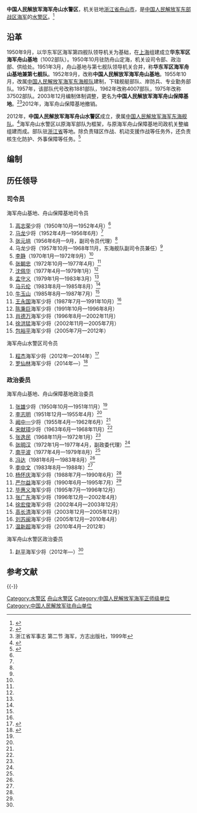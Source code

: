 {{Infobox Military Unit
|unit_name = 中国人民解放军海军舟山水警区
|image = [[File:Naval_Ensign_of_the_People's_Republic_of_China.svg|120px]]
|caption = [[中国人民解放军军旗|中国人民解放军海军军旗]]
|dates = 2012年至今
|country = {{PRC}}
|軍種 = [[海军|海军]]
|type =
|role = 
|size = 
|current_commander_label = [[司令员|司令员]]
|current_commander  = [[罗仙林|罗仙林]] <small>[[中国人民解放军少将|海军少将]]</small>
|ceremonial_chief_label = [[政治委员|政治委员]]
|ceremonial_chief = [[赵平|赵平]] <small>[[中国人民解放军少将|海军少将]]</small>
|command_structure = [[中国人民解放军东部战区海军|中国人民解放军东部战区海军]]机关
|branch = [[中国人民解放军海军|中国人民解放军海军]]
|garrison = [[浙江省|浙江省]][[舟山市|舟山市]]
|nickname = 
|colors = {{color box|#000080}}{{color box|#FFFFFF}} [[藏青色|藏青色]]与[[白色|白色]]
|motto = 
|equipment =
|march = 《[[人民海军向前进|人民海军向前进]]》
|patron =
|notable_commanders = 
|battles = 
|identification_symbol =
|identification_symbol_label = 臂章
}}

'''中国人民解放军海军舟山水警区'''，机关驻地[[浙江省|浙江省]][[舟山市|舟山市]]，是[[中国人民解放军东部战区海军|中国人民解放军东部战区海军]]的[[水警区|水警区]]。<ref>{{Cite web |url = http://mznews.zjol.com.cn/system/2014/08/01/020175747.shtml |title = 舟山市: 积极推进军民深度融合发展 |author =  |date = 2014-08-01 |publisher = 浙江在线民政视窗 |language =  |accessdate =  |quote =  |archive-date = 2020-11-05 |archive-url = https://web.archive.org/web/20201105050252/http://mznews.zjol.com.cn/system/2014/08/01/020175747.shtml |dead-url = no }}</ref>

== 沿革 ==
1950年9月，以华东军区海军第四舰队领导机关为基础，在[[上海|上海]]组建成立'''华东军区海军舟山基地'''（1002部队）。1950年10月驻防舟山定海，机关设司令部、政治部、供给处。1951年3月，舟山基地与第七舰队领导机关合并，称'''华东军区海军舟山基地兼第七舰队'''。1952年9月，改称'''中国人民解放军海军舟山基地'''。1955年10月，改属[[中国人民解放军海军东海舰队|中国人民解放军海军东海舰队]]建制，下辖舰艇部队、岸防兵、专业勤务部队。1957年，该部队代号改称1881部队，1962年改称4007部队，1975年改称37502部队。2003年12月编制体制调整，更名为'''中国人民解放军海军舟山保障基地'''。<ref>{{Cite web |url = http://www.guancha.cn/military-affairs/2014_01_20_200963.shtml |title = 中国海军新年度远海训练编队启航 将首次前往东印度洋进行训练 |author =  |date = 2014-01-20 |publisher = 观察者网 |language =  |accessdate =  |quote =  |archive-date = 2020-11-21 |archive-url = https://web.archive.org/web/20201121002206/https://www.guancha.cn/military-affairs/2014_01_20_200963.shtml |dead-url = no }}</ref><ref name=jzsjsz>浙江省军事志 第二节 海军，方志出版社，1999年</ref>2012年，海军舟山保障基地撤销。

2012年，'''中国人民解放军海军舟山水警区'''成立，隶属[[中国人民解放军海军东海舰队|中国人民解放军海军东海舰队]]。<ref>{{Cite web |url = http://www.zjwmw.com/07zjwm/system/2012/03/07/018247640.shtml |title = 舟山市举行青少年“学习雷锋精神 争当新区建设先锋”主题活动启动仪式 |author =  |date = 2012-03-07 |publisher = 浙江文明网 |language =  |accessdate =  |quote =  |archive-date = 2017-01-05 |archive-url = https://archive.is/20170105135329/http://www.zjwmw.com/07zjwm/system/2012/03/07/018247640.shtml |dead-url = no }}</ref>海军舟山水警区以原海军部队为框架，与原海军舟山保障基地司政机关整编组建而成。部队驻[[浙江省|浙江省]]等地。除负责辖区作战、机动支援作战等任务外，还负责核生化防护、外事保障等任务。<ref name=ifeng>{{Cite web  |url =http://news.ifeng.com/mil/2/detail_2012_07/12/15976180_0.shtml  |title =海军上海水警区成立 肩负扫雷防化支援作战任务  |author =  |date =2012-07-12  |publisher =凤凰网  |language =  |accessdate =  |quote =  |archive-date =2019-05-11  |archive-url =https://web.archive.org/web/20190511120622/http://news.ifeng.com/mil/2/detail_2012_07/12/15976180_0.shtml  |dead-url =no  }}</ref>

==编制==

==历任领导==
{{col-begin}}
{{col-2}}
===司令员===
;海军舟山基地、舟山保障基地司令员
#[[高志荣|高志荣]]少将（1950年10月—1952年4月）<ref name=jzsjsz/>
#[[马龙|马龙]]少将（1952年4月—1956年6月）<ref name=jzsjsz/>
#[[张元培|张元培]]（1956年6月—9月，副司令员代理）<ref name=jzsjsz/>
#马龙少将（1957年10月—1968年11月，东海舰队副司令员兼任）<ref name=jzsjsz/>
#[[李静|李静]]（1970年1月—1972年9月）<ref name=jzsjsz/>
#[[张朝忠|张朝忠]]（1972年10月—1977年4月）<ref name=jzsjsz/>
#[[沈佩华|沈佩华]]（1977年4月—1979年1月）<ref name=jzsjsz/>
#[[孟守义|孟守义]]（1979年1月—1983年3月）<ref name=jzsjsz/>
#[[马云伦|马云伦]]（1983年8月—1985年8月）<ref name=jzsjsz/>
#[[牛玉山|牛玉山]]（1985年8月—1987年7月）<ref name=jzsjsz/>
#[[王永国|王永国]]海军少将（1987年7月—1991年10月）<ref name=jzsjsz/>
#[[陈秉巨|陈秉巨]]海军少将（1991年10月—1996年8月）
#[[肖德万|肖德万]]海军少将（1996年8月—2002年11月）
#[[徐洪猛|徐洪猛]]海军少将（2002年11月—2005年7月）
#[[包裕平|包裕平]]海军少将（2005年7月—2012年）

;海军舟山水警区司令员
#[[程杰|程杰]]海军少将（2012年—2014年）<ref>{{Cite web |url = http://news.qq.com/a/20150302/064414.htm |title = 军队近期查处军级以上干部简历 |author =  |date = 2015-03-02 |publisher = 腾讯 |language =  |accessdate =  |quote =  |archive-date = 2015-04-27 |archive-url = https://web.archive.org/web/20150427111540/http://news.qq.com/a/20150302/064414.htm |dead-url = no }}</ref>
#[[罗仙林|罗仙林]]海军少将（2014年—）<ref name=zp>{{Cite web |url = http://www.wifizs.cn/folder1/folder127/2016-07-26/78156.html |title = 八一前夕 周江勇慰问驻舟部队官兵 |author =  |date = 2016-07-26 |publisher = 舟山广播电视总台 |language =  |accessdate =  |quote =  |archive-date = 2020-11-05 |archive-url = https://web.archive.org/web/20201105080433/http://www.wifizs.cn/folder1/folder127/2016-07-26/78156.html |dead-url = no }}</ref>

{{col-2}}
===政治委员===
;海军舟山基地、舟山保障基地政治委员
#[[张雄|张雄]]少将（1950年10月—1951年11月）<ref name=jzsjsz/>
#[[李志明|李志明]]（1951年12月—1955年4月）<ref name=jzsjsz/>
#[[阙中一|阙中一]]少将（1955年4月—1962年6月）<ref name=jzsjsz/>
#[[宋献璋|宋献璋]]少将（1963年6月—1968年11月）<ref name=jzsjsz/>
#[[张逸民|张逸民]]（1968年11月—1972年1月）<ref name=jzsjsz/>
#[[张明汉|张明汉]]（1972年1月—1977年4月，副政委代理）<ref name=jzsjsz/>
#[[南平波|南平波]]（1977年4月—1979年8月）<ref name=jzsjsz/>
#[[冯达|冯达]]（1981年6月—1983年8月）<ref name=jzsjsz/>
#[[李中文|李中文]]（1983年8月—1988年）<ref name=jzsjsz/>
#[[杨怀庆|杨怀庆]]海军少将（1988年7月—1990年6月）<ref name=jzsjsz/>
#[[严尔益|严尔益]]海军少将（1990年6月—1995年7月）<ref name=jzsjsz/>
#[[毕惠义|毕惠义]]海军少将（1995年7月—1996年12月）
#[[张广东|张广东]]海军少将（1996年12月—2002年4月）
#[[徐宏俊|徐宏俊]]海军少将（2002年4月—2003年12月）
#[[高长清|高长清]]海军少将（2003年12月—2005年12月）
#[[刘苏闽|刘苏闽]]海军少将（2005年12月—2010年4月）
#[[温新超|温新超]]海军少将（2010年4月—2012年）

;海军舟山水警区政治委员
#[[赵平|赵平]]海军少将（2012年—）<ref name=zp/>

{{col-end}}

== 参考文献 ==
{{Reflist}}

{{-}}
{{中国人民解放军海军}}

[[Category:水警区|Category:水警区]]
[[Category:舟山水警区|]]
[[Category:中国人民解放军海军正师级单位|Category:中国人民解放军海军正师级单位]]
[[Category:中国人民解放军驻舟山单位|Category:中国人民解放军驻舟山单位]]